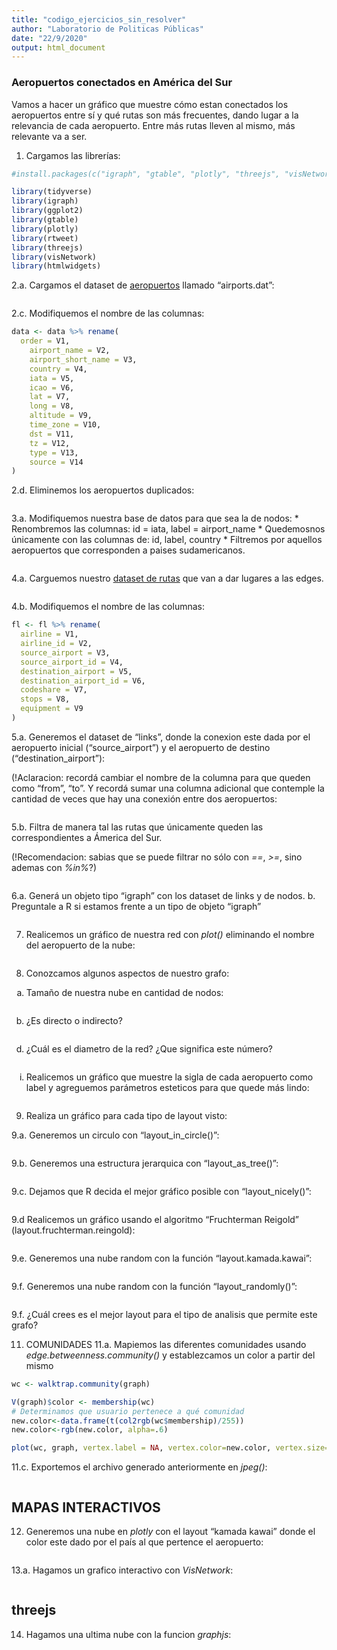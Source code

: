 ```yaml
---
title: "codigo_ejercicios_sin_resolver"
author: "Laboratorio de Politicas Públicas"
date: "22/9/2020"
output: html_document
---
```


### Aeropuertos conectados en América del Sur

Vamos a hacer un gráfico que muestre cómo estan conectados los aeropuertos entre sí y qué rutas son más frecuentes, dando lugar a la relevancia de cada aeropuerto. Entre más rutas lleven al mismo, más relevante va a ser.

1. Cargamos las librerías:
```r
#install.packages(c("igraph", "gtable", "plotly", "threejs", "visNetwork", "htmlwidgets"))

library(tidyverse)
library(igraph)
library(ggplot2)
library(gtable)
library(plotly)
library(rtweet)
library(threejs)
library(visNetwork)
library(htmlwidgets)
```

2.a. Cargamos el dataset de [aeropuertos](https://github.com/jpatokal/openflights/tree/master/data) llamado "airports.dat":
```r

```

2.c. Modifiquemos el nombre de las columnas:
```r
data <- data %>% rename(
  order = V1, 
    airport_name = V2, 
    airport_short_name = V3,
    country = V4, 
    iata = V5,
    icao = V6, 
    lat = V7, 
    long = V8,
    altitude = V9,
    time_zone = V10, 
    dst = V11, 
    tz = V12, 
    type = V13, 
    source = V14
)
```

2.d. Eliminemos los aeropuertos duplicados:
```r

```


3.a. Modifiquemos nuestra base de datos para que sea la de nodos: 
* Renombremos las columnas: id = iata, label = airport_name
* Quedemosnos únicamente con las columnas de: id, label, country
* Filtremos por aquellos aeropuertos que corresponden a paises sudamericanos.
```r

```

4.a. Carguemos nuestro [dataset de rutas]("https://github.com/jpatokal/openflights/raw/master/data/routes.dat) que van a dar lugares a las edges.

```r

```

4.b. Modifiquemos el nombre de las columnas:

```r
fl <- fl %>% rename(
  airline = V1, 
  airline_id = V2, 
  source_airport = V3,
  source_airport_id = V4, 
  destination_airport = V5,
  destination_airport_id = V6, 
  codeshare = V7, 
  stops = V8,
  equipment = V9
)
```

5.a. Generemos el dataset de "links", donde la conexion este dada por el aeropuerto inicial ("source_airport") y  el aeropuerto de destino ("destination_airport"):

(!Aclaracion: recordá cambiar el nombre de la columna para que queden como "from", "to". Y recordá sumar una columna adicional que contemple la cantidad de veces que hay una conexión entre dos aeropuertos:
```r

```

5.b. Filtra de manera tal las rutas que únicamente queden las correspondientes a Ámerica del Sur.

(!Recomendacion: sabias que se puede filtrar no sólo con *==*, *>=*, sino ademas con *%in%*?)
```r

```

6.a. Generá un objeto tipo "igraph" con los dataset de links y de nodos. 
b. Preguntale a R si estamos frente a un tipo de objeto "igraph" 
```r

```

7. Realicemos un gráfico de nuestra red con *plot()* eliminando el nombre del aeropuerto de la nube:
```r

```


8. Conozcamos algunos aspectos de nuestro grafo:

a. Tamaño de nuestra nube en cantidad de nodos:
```r

```

b. ¿Es directo o indirecto?
```r

```

d. ¿Cuál es el diametro de la red? ¿Que significa este número?
```r


```


i. Realicemos un gráfico que muestre la sigla de cada aeropuerto como label y agreguemos parámetros esteticos para que quede más lindo:
```r


```

9. Realiza un gráfico para cada tipo de layout visto:

9.a. Generemos un circulo con "layout_in_circle()":
```r


```

9.b. Generemos una estructura jerarquica con "layout_as_tree()":
```r

```

9.c. Dejamos que R decida el mejor gráfico posible con "layout_nicely()":
```r

```

9.d Realicemos un gráfico usando el algoritmo "Fruchterman Reigold" (layout.fruchterman.reingold):
```r

```

9.e. Generemos una nube random con la función "layout.kamada.kawai":
```r


```

9.f. Generemos una nube random con la función "layout_randomly()":
```r


```
9.f. ¿Cuál crees es el mejor layout para el tipo de analisis que permite este grafo?


11. COMUNIDADES
11.a. Mapiemos las diferentes comunidades usando *edge.betweenness.community()* y establezcamos un color a partir del mismo
```r
wc <- walktrap.community(graph)

V(graph)$color <- membership(wc)
# Determinamos que usuario pertenece a qué comunidad
new.color<-data.frame(t(col2rgb(wc$membership)/255))
new.color<-rgb(new.color, alpha=.6)

plot(wc, graph, vertex.label = NA, vertex.color=new.color, vertex.size=sqrt(graph.ind)*2, edge.size = 0.5, edge.color = "grey")
```

11.c. Exportemos el archivo generado anteriormente en *jpeg()*:
```r





```
## MAPAS INTERACTIVOS

12. Generemos una nube en *plotly* con el layout "kamada kawai" donde el color este dado por el país al que pertence el aeropuerto:

```r




```
13.a. Hagamos un grafico interactivo con *VisNetwork*:
```r


```


## threejs
14. Hagamos una ultima nube con la funcion *graphjs*:

```r






```
